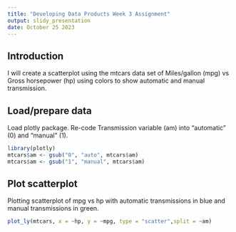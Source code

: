 ---
title: "Developing Data Products Week 3 Assignment"
output: slidy_presentation
date: October 25 2023
---

## Introduction

I will create a scatterplot using the mtcars data set of Miles/gallon (mpg) vs Gross horsepower (hp) using colors to show automatic and manual transmission.

## Load/prepare data
Load plotly package.
Re-code Transmission variable (am) into "automatic" (0) and "manual" (1).
```{r}
library(plotly)
mtcars$am <- gsub("0", "auto", mtcars$am)
mtcars$am <- gsub("1", "manual", mtcars$am)
```

## Plot scatterplot 
Plotting scatterplot of mpg vs hp with automatic transmissions in blue and manual transmissions in green.

```{r}
plot_ly(mtcars, x = ~hp, y = ~mpg, type = "scatter",split = ~am)
```